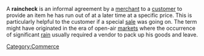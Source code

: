 A '''raincheck''' is an informal agreement by a [[merchant]] to a [[customer]] to provide an item he has run out of at a later time at a specific price. This is particularly helpful to the customer if a special [[sale]] was going on. The term might have originated in the era of open-air [[market]]s where the occurrence of significant [[rain]] usually required a vendor to pack up his goods and leave.

[[Category:Commerce]]

{{stub}}